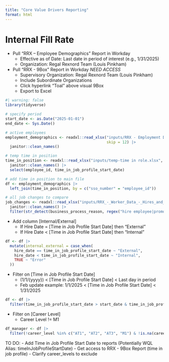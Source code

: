 ```yaml
---
title: "Core Value Drivers Reporting"
format: html
---
```


# Internal Fill Rate

- Pull “RRX – Employee Demographics” Report in Workday
  - Effective as of Date: Last date in period of interest (e.g., 1/31/2025)
  - Organization: Regal Rexnord Team (Louis Pinkham)
- Pull "RRX - 9Box" Report in Workday *NEED ACCESS*
  - Supervisory Organization: Regal Rexnord Team (Louis Pinkham)
  - Include Subordinate Organizations
  - Click hyperlink "Toal" above visual 9Box
  - Export to Excel

```r
#| warning: false
library(tidyverse)

# specify period
start_date <- as.Date("2025-01-01")
end_date <- Sys.Date()

# active employees
employment_demographics <- readxl::read_xlsx("inputs/RRX - Employment Demographics.xlsx", 
                                             skip = 12) |> 
  janitor::clean_names()

# temp time in position
time_in_position <- readxl::read_xlsx("inputs/temp-time in role.xlsx", skip = 17) |> 
  janitor::clean_names() |> 
  select(employee_id, time_in_job_profile_start_date)

# add time in position to main file
df <- employment_demographics |> 
  left_join(time_in_position, by = c("sso_number" = "employee_id"))

# all job changes to compare
job_changes <- readxl::read_xlsx("inputs/RRX_-_Worker_Data_-_Hires_and_Job_Changes.xlsx", skip = 7) |> 
  janitor::clean_names() |> 
  filter(str_detect(business_process_reason, regex("hire employee|promotion|lateral move", ignore_case = TRUE)))


```

- Add column [Internal/External]
  - If Hire Date = [Time in Job Profile Start Date] then "External"
  - If Hire Date < [Time in Job Profile Start Date] then "Internal"
  
```r
df <- df |> 
  mutate(internal_external = case_when(
    hire_date == time_in_job_profile_start_date ~ "External",
    hire_date < time_in_job_profile_start_date ~ "Internal",
    TRUE ~ "Error"
  ))
```

- Filter on [Time in Job Profile Start Date]
  - (1/1/{yyyy}) < [Time in Job Profile Start Date] < Last day in period
  - Feb update example: 1/1/2025 < [Time in Job Profile Start Date] < 1/31/2025
  
```r
df <- df |> 
  filter(time_in_job_profile_start_date > start_date & time_in_job_profile_start_date < end_date)
```

- Filter on [Career Level]
  - Career Level != M1
  
```r
df_manager <- df |> 
  filter(!career_level %in% c("AT1", "AT2", "AT3", "M1") & !is.na(career_level))
```

  
TO DO:
- Add Time in Job Profile Start Date to reports (Potentially WQL Alias: timeInJobProfileStartDate)
- Get access to RRX - 9Box Report (time in job profile)
- Clarify career_levels to exclude